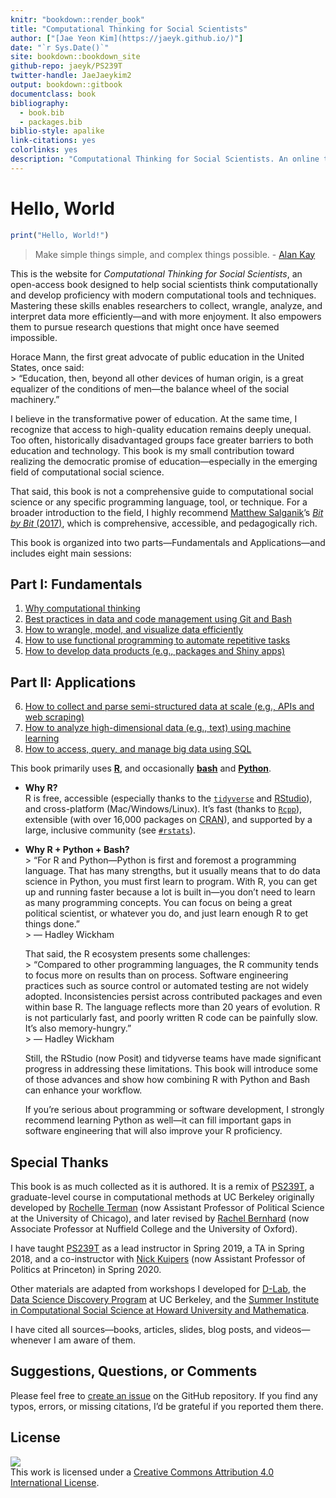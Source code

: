 ```yaml
---
knitr: "bookdown::render_book"
title: "Computational Thinking for Social Scientists"
author: ["[Jae Yeon Kim](https://jaeyk.github.io/)"]
date: "`r Sys.Date()`"
site: bookdown::bookdown_site
github-repo: jaeyk/PS239T
twitter-handle: JaeJaeykim2
output: bookdown::gitbook
documentclass: book
bibliography:
  - book.bib
  - packages.bib
biblio-style: apalike
link-citations: yes
colorlinks: yes
description: "Computational Thinking for Social Scientists. An online textbook for teaching computational tools and techniques to social scientists."
---
```


# Hello, World

```r
print("Hello, World!")
```

> Make simple things simple, and complex things possible. - [Alan Kay](https://www.quora.com/What-is-the-story-behind-Alan-Kay-s-adage-Simple-things-should-be-simple-complex-things-should-be-possible)

This is the website for *Computational Thinking for Social Scientists*, an open-access book designed to help social scientists think computationally and develop proficiency with modern computational tools and techniques. Mastering these skills enables researchers to collect, wrangle, analyze, and interpret data more efficiently—and with more enjoyment. It also empowers them to pursue research questions that might once have seemed impossible.

Horace Mann, the first great advocate of public education in the United States, once said:  
> “Education, then, beyond all other devices of human origin, is a great equalizer of the conditions of men—the balance wheel of the social machinery.”

I believe in the transformative power of education. At the same time, I recognize that access to high-quality education remains deeply unequal. Too often, historically disadvantaged groups face greater barriers to both education and technology. This book is my small contribution toward realizing the democratic promise of education—especially in the emerging field of computational social science.

That said, this book is not a comprehensive guide to computational social science or any specific programming language, tool, or technique. For a broader introduction to the field, I highly recommend [Matthew Salganik](http://www.princeton.edu/~mjs3/)'s [*Bit by Bit* (2017)](https://www.bitbybitbook.com/), which is comprehensive, accessible, and pedagogically rich.

This book is organized into two parts—Fundamentals and Applications—and includes eight main sessions:

## Part I: Fundamentals

1. [Why computational thinking](#motivation)  
2. [Best practices in data and code management using Git and Bash](#git_bash)  
3. [How to wrangle, model, and visualize data efficiently](#tidy_data)  
4. [How to use functional programming to automate repetitive tasks](#functional_programming)  
5. [How to develop data products (e.g., packages and Shiny apps)](#products)  

## Part II: Applications

6. [How to collect and parse semi-structured data at scale (e.g., APIs and web scraping)](#semi_structured_data)  
7. [How to analyze high-dimensional data (e.g., text) using machine learning](#machine_learning)  
8. [How to access, query, and manage big data using SQL](#big_data)  

This book primarily uses [**R**](https://www.r-project.org/about.html), and occasionally [**bash**](https://www.gnu.org/software/bash/) and [**Python**](https://www.python.org/about/).

- **Why R?**  
  R is free, accessible (especially thanks to the [`tidyverse`](https://www.tidyverse.org/) and [RStudio](https://posit.co)), and cross-platform (Mac/Windows/Linux). It’s fast (thanks to [`Rcpp`](https://cran.r-project.org/web/packages/Rcpp/index.html)), extensible (with over 16,000 packages on [CRAN](https://cran.r-project.org/web/packages/)), and supported by a large, inclusive community (see [`#rstats`](https://twitter.com/search?q=%23rstats&src=typed_query)).

- **Why R + Python + Bash?**  
  > “For R and Python—Python is first and foremost a programming language. That has many strengths, but it usually means that to do data science in Python, you must first learn to program. With R, you can get up and running faster because a lot is built in—you don’t need to learn as many programming concepts. You can focus on being a great political scientist, or whatever you do, and just learn enough R to get things done.”  
  > — Hadley Wickham

  That said, the R ecosystem presents some challenges:  
  > “Compared to other programming languages, the R community tends to focus more on results than on process. Software engineering practices such as source control or automated testing are not widely adopted. Inconsistencies persist across contributed packages and even within base R. The language reflects more than 20 years of evolution. R is not particularly fast, and poorly written R code can be painfully slow. It’s also memory-hungry.”  
  > — Hadley Wickham

  Still, the RStudio (now Posit) and tidyverse teams have made significant progress in addressing these limitations. This book will introduce some of those advances and show how combining R with Python and Bash can enhance your workflow.

  If you're serious about programming or software development, I strongly recommend learning Python as well—it can fill important gaps in software engineering that will also improve your R proficiency.

## Special Thanks

This book is as much collected as it is authored. It is a remix of [PS239T](https://github.com/rochelleterman/PS239T), a graduate-level course in computational methods at UC Berkeley originally developed by [Rochelle Terman](http://rochelleterman.com/) (now Assistant Professor of Political Science at the University of Chicago), and later revised by [Rachel Bernhard](http://rachelbernhard.com/) (now Associate Professor at Nuffield College and the University of Oxford).  

I have taught [PS239T](https://github.com/PS239T/spring_2021) as a lead instructor in Spring 2019, a TA in Spring 2018, and a co-instructor with [Nick Kuipers](https://nicholaskuipers.com/) (now Assistant Professor of Politics at Princeton) in Spring 2020.

Other materials are adapted from workshops I developed for [D-Lab](https://dlab.berkeley.edu/), the [Data Science Discovery Program](https://data.berkeley.edu/research/discovery-program-home) at UC Berkeley, and the [Summer Institute in Computational Social Science at Howard University and Mathematica](https://sicss.io/2021/howard-mathematica/).

I have cited all sources—books, articles, slides, blog posts, and videos—whenever I am aware of them.

## Suggestions, Questions, or Comments

Please feel free to [create an issue](https://github.com/jaeyk/PS239T/issues) on the GitHub repository. If you find any typos, errors, or missing citations, I’d be grateful if you reported them there.

## License

![](https://licensebuttons.net/l/by/4.0/88x31.png)  
This work is licensed under a [Creative Commons Attribution 4.0 International License](https://creativecommons.org/licenses/by/4.0/).
